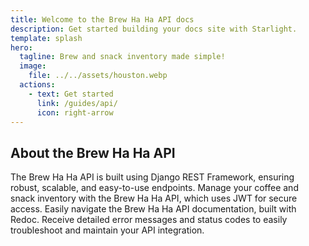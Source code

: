 ```yaml
---
title: Welcome to the Brew Ha Ha API docs
description: Get started building your docs site with Starlight.
template: splash
hero:
  tagline: Brew and snack inventory made simple!
  image:
    file: ../../assets/houston.webp
  actions:
    - text: Get started
      link: /guides/api/
      icon: right-arrow
---
```



## About the Brew Ha Ha API

<CardGrid>
	<Card title="Built with the Django REST Framework" icon="pencil">
		The Brew Ha Ha API is built using Django REST Framework, ensuring robust, scalable, and easy-to-use endpoints.
	</Card>
	<Card title="Authentication and security" icon="add-document">
		Manage your coffee and snack inventory with the Brew Ha Ha API, which uses JWT for secure access.
	</Card>
	<Card title="Developer-friendly documentation" icon="setting">
		Easily navigate the Brew Ha Ha API documentation, built with Redoc.
	</Card>
	<Card title="Comprehensive error handling" icon="open-book">
		Receive detailed error messages and status codes to easily troubleshoot and maintain your API integration.
	</Card>
</CardGrid>
